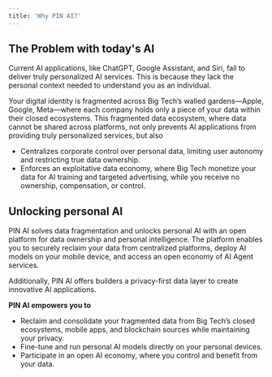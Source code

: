 ```yaml
---
title: 'Why PIN AI?'
---
```

## The Problem with today's AI
Current AI applications, like ChatGPT, Google Assistant, and Siri, fail to deliver truly personalized AI services. This is because they lack the personal context needed to understand you as an individual.

Your digital identity is fragmented across Big Tech’s walled gardens—Apple, Google, Meta—where each company holds only a piece of your data within their closed ecosystems. This fragmented data ecosystem, where data cannot be shared across platforms, not only prevents AI applications from providing truly personalized services, but also

- Centralizes corporate control over personal data, limiting user autonomy and restricting true data ownership.
- Enforces an exploitative data economy, where Big Tech monetize your data for AI training and targeted advertising, while you receive no ownership, compensation, or control.

## Unlocking personal AI

PIN AI solves data fragmentation and unlocks personal AI with an open platform for data ownership and personal intelligence. The platform enables you to securely reclaim your data from centralized platforms, deploy AI models on your mobile device, and access an open economy of AI Agent services.

Additionally, PIN AI offers builders a privacy-first data layer to create innovative AI applications.

**PIN AI empowers you to**

- Reclaim and consolidate your fragmented data from Big Tech’s closed ecosystems, mobile apps, and blockchain sources while maintaining your privacy.
- Fine-tune and run personal AI models directly on your personal devices.
- Participate in an open AI economy, where you control and benefit from your data.